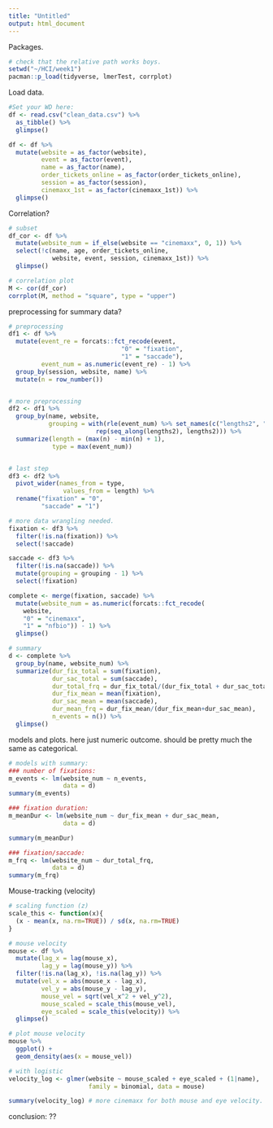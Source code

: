 ```yaml
---
title: "Untitled"
output: html_document
---
```


Packages.

```r

# check that the relative path works boys. 
setwd("~/HCI/week1")
pacman::p_load(tidyverse, lmerTest, corrplot)

```

Load data. 

```r

#Set your WD here:
df <- read.csv("clean_data.csv") %>%
  as_tibble() %>%
  glimpse()

df <- df %>%
  mutate(website = as_factor(website),
         event = as_factor(event),
         name = as_factor(name),
         order_tickets_online = as_factor(order_tickets_online),
         session = as_factor(session),
         cinemaxx_1st = as_factor(cinemaxx_1st)) %>%
  glimpse()

```

Correlation?

```r

# subset 
df_cor <- df %>%
  mutate(website_num = if_else(website == "cinemaxx", 0, 1)) %>% 
  select(!c(name, age, order_tickets_online,
            website, event, session, cinemaxx_1st)) %>%
  glimpse()

# correlation plot 
M <- cor(df_cor)
corrplot(M, method = "square", type = "upper")

```

preprocessing for summary data?

```r

# preprocessing 
df1 <- df %>%
  mutate(event_re = forcats::fct_recode(event, 
                               "0" = "fixation", 
                               "1" = "saccade"),
         event_num = as.numeric(event_re) - 1) %>%
  group_by(session, website, name) %>%
  mutate(n = row_number())


# more preprocessing 
df2 <- df1 %>%
  group_by(name, website,
           grouping = with(rle(event_num) %>% set_names(c("lengths2", "values")),
                        rep(seq_along(lengths2), lengths2))) %>%
  summarize(length = (max(n) - min(n) + 1),
            type = max(event_num))


# last step 
df3 <- df2 %>%
  pivot_wider(names_from = type, 
               values_from = length) %>%
  rename("fixation" = "0", 
         "saccade" = "1")

# more data wrangling needed. 
fixation <- df3 %>%
  filter(!is.na(fixation)) %>%
  select(!saccade)

saccade <- df3 %>%
  filter(!is.na(saccade)) %>%
  mutate(grouping = grouping - 1) %>%
  select(!fixation)

complete <- merge(fixation, saccade) %>%
  mutate(website_num = as.numeric(forcats::fct_recode(
    website, 
    "0" = "cinemaxx",
    "1" = "nfbio")) - 1) %>%
  glimpse()

# summary 
d <- complete %>%
  group_by(name, website_num) %>%
  summarize(dur_fix_total = sum(fixation),
            dur_sac_total = sum(saccade),
            dur_total_frq = dur_fix_total/(dur_fix_total + dur_sac_total),
            dur_fix_mean = mean(fixation),
            dur_sac_mean = mean(saccade),
            dur_mean_frq = dur_fix_mean/(dur_fix_mean+dur_sac_mean),
            n_events = n()) %>%
  glimpse()

```

models and plots.
here just numeric outcome. 
should be pretty much the same as categorical. 

```r

# models with summary: 
### number of fixations: 
m_events <- lm(website_num ~ n_events, 
               data = d)
summary(m_events)

### fixation duration: 
m_meanDur <- lm(website_num ~ dur_fix_mean + dur_sac_mean, 
               data = d)

summary(m_meanDur)

### fixation/saccade: 
m_frq <- lm(website_num ~ dur_total_frq, 
            data = d)
summary(m_frq)

```

Mouse-tracking (velocity)

```r

# scaling function (z)
scale_this <- function(x){
  (x - mean(x, na.rm=TRUE)) / sd(x, na.rm=TRUE)
}

# mouse velocity 
mouse <- df %>%
  mutate(lag_x = lag(mouse_x), 
         lag_y = lag(mouse_y)) %>%
  filter(!is.na(lag_x), !is.na(lag_y)) %>%
  mutate(vel_x = abs(mouse_x - lag_x),
         vel_y = abs(mouse_y - lag_y),
         mouse_vel = sqrt(vel_x^2 + vel_y^2),
         mouse_scaled = scale_this(mouse_vel),
         eye_scaled = scale_this(velocity)) %>%
  glimpse()

# plot mouse velocity 
mouse %>%
  ggplot() +
  geom_density(aes(x = mouse_vel)) 

# with logistic
velocity_log <- glmer(website ~ mouse_scaled + eye_scaled + (1|name),
                      family = binomial, data = mouse)

summary(velocity_log) # more cinemaxx for both mouse and eye velocity.

```

conclusion: ??